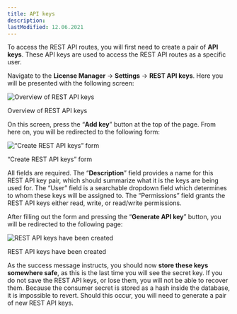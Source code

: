 ```yaml
---
title: API keys
description:
lastModified: 12.06.2021
---
```


To access the REST API routes, you will first need to create a pair of **API
keys**. These API keys are used to access the REST API routes as a specific
user.

Navigate to the **License Manager** → **Settings** → **REST API keys**. Here
you will be presented with the following screen:

![Overview of REST API keys](/images/docs/rest-api/getting-started/api-keys/overview-of-rest-api-keys.png)
<p className={"image-desc"}>Overview of REST API keys</p>

On this screen, press the “**Add key**” button at the top of the page. From
here on, you will be redirected to the following form:

![“Create REST API keys” form](/images/docs/rest-api/getting-started/api-keys/creating-rest-api-keys.png)
<p className={"image-desc"}>“Create REST API keys” form</p>

All fields are required. The “**Description**” field provides a name for this
REST API key pair, which should summarize what it is the keys are being used
for. The “User” field is a searchable dropdown field which determines to whom
these keys will be assigned to. The “Permissions” field grants the REST API
keys either read, write, or read/write permissions.

After filling out the form and pressing the “**Generate API key**” button, you
will be redirected to the following page:

![REST API keys have been created](/images/docs/rest-api/getting-started/api-keys/rest-api-key.png)
<p className={"image-desc"}>REST API keys have been created</p>

As the success message instructs, you should now **store these keys somewhere
safe**, as this is the last time you will see the secret key. If you do not
save the REST API keys, or lose them, you will not be able to recover them.
Because the consumer secret is stored as a hash inside the database, it is
impossible to revert. Should this occur, you will need to generate a pair of
new REST API keys.
